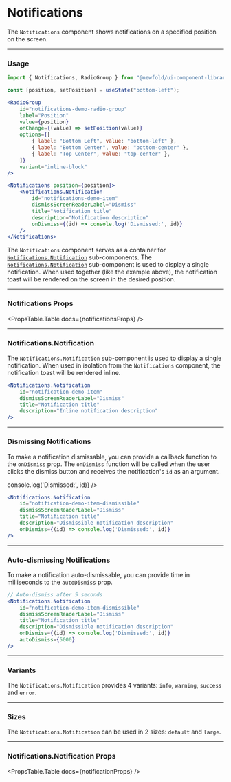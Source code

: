 
# Notifications
The `Notifications` component shows notifications on a specified position on the screen.

<NewfoldRoot >
    <NotificationsDemo />
</NewfoldRoot>

---
### Usage
```jsx
import { Notifications, RadioGroup } from "@newfold/ui-component-library";

const [position, setPosition] = useState("bottom-left");

<RadioGroup
    id="notifications-demo-radio-group"
    label="Position"
    value={position}
    onChange={(value) => setPosition(value)}
    options={[
        { label: "Bottom Left", value: "bottom-left" },
        { label: "Bottom Center", value: "bottom-center" },
        { label: "Top Center", value: "top-center" },
    ]}
    variant="inline-block"
/>

<Notifications position={position}>
    <Notifications.Notification
        id="notifications-demo-item"
        dismissScreenReaderLabel="Dismiss"
        title="Notification title"
        description="Notification description"
        onDismiss={(id) => console.log('Dismissed:', id)}
    />
</Notifications>
```

The `Notifications` component serves as a container for [`Notifications.Notification`](#notificationsnotification) sub-components.
The [`Notifications.Notification`](#notificationsnotification) sub-component is used to display a single notification.
When used together (like the example above), the notification toast will be rendered on the screen in the desired position.

---
### Notifications Props
<PropsTable.Table docs={notificationsProps} />

---
### Notifications.Notification
The `Notifications.Notification` sub-component is used to display a single notification.
When used in isolation from the `Notifications` component, the notification toast will be rendered inline.

<NewfoldRoot >
    <Notifications.Notification
        id="notification-demo-item"
        dismissScreenReaderLabel="Dismiss"
        title="Notification title"
        description="Inline notification description"
    />
</NewfoldRoot>

```jsx
<Notifications.Notification
    id="notification-demo-item"
    dismissScreenReaderLabel="Dismiss"
    title="Notification title"
    description="Inline notification description"
/>
```

---
### Dismissing Notifications
To make a notification dismissable, you can provide a callback function to the `onDismiss` prop.
The `onDismiss` function will be called when the user clicks the dismiss button and receives the notification's `id` as an argument.

<NewfoldRoot >
    <Notifications.Notification
        id="notification-demo-item-dismissible"
        dismissScreenReaderLabel="Dismiss"
        title="Notification title"
        description="Dismissible notification description"
        onDismiss={(id) => console.log('Dismissed:', id)}
    />
</NewfoldRoot>

```jsx
<Notifications.Notification
    id="notification-demo-item-dismissible"
    dismissScreenReaderLabel="Dismiss"
    title="Notification title"
    description="Dismissible notification description"
    onDismiss={(id) => console.log('Dismissed:', id)}
/>
```

---
### Auto-dismissing Notifications
To make a notification auto-dismissable, you can provide time in milliseconds to the `autoDismiss` prop.

```jsx
// Auto-dismiss after 5 seconds
<Notifications.Notification
    id="notification-demo-item-dismissible"
    dismissScreenReaderLabel="Dismiss"
    title="Notification title"
    description="Dismissible notification description"
    onDismiss={(id) => console.log('Dismissed:', id)}
    autoDismiss={5000}
/>
```

---
### Variants
The `Notifications.Notification` provides 4 variants: `info`, `warning`, `success` and `error`.
<NotificationsVariants />

---
### Sizes
The `Notifications.Notification` can be used in 2 sizes: `default` and `large`.
<NotificationsSizes />

---
### Notifications.Notification Props
<PropsTable.Table docs={notificationProps} />
